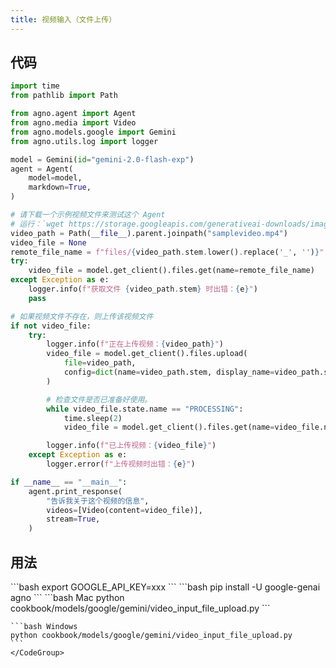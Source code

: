 ```yaml
---
title: 视频输入（文件上传）
---
```


## 代码

```python cookbook/models/google/gemini/video_input_file_upload.py
import time
from pathlib import Path

from agno.agent import Agent
from agno.media import Video
from agno.models.google import Gemini
from agno.utils.log import logger

model = Gemini(id="gemini-2.0-flash-exp")
agent = Agent(
    model=model,
    markdown=True,
)

# 请下载一个示例视频文件来测试这个 Agent
# 运行：`wget https://storage.googleapis.com/generativeai-downloads/images/GreatRedSpot.mp4` 来下载示例视频
video_path = Path(__file__).parent.joinpath("samplevideo.mp4")
video_file = None
remote_file_name = f"files/{video_path.stem.lower().replace('_', '')}"
try:
    video_file = model.get_client().files.get(name=remote_file_name)
except Exception as e:
    logger.info(f"获取文件 {video_path.stem} 时出错：{e}")
    pass

# 如果视频文件不存在，则上传该视频文件
if not video_file:
    try:
        logger.info(f"正在上传视频：{video_path}")
        video_file = model.get_client().files.upload(
            file=video_path,
            config=dict(name=video_path.stem, display_name=video_path.stem),
        )

        # 检查文件是否已准备好使用。
        while video_file.state.name == "PROCESSING":
            time.sleep(2)
            video_file = model.get_client().files.get(name=video_file.name)

        logger.info(f"已上传视频：{video_file}")
    except Exception as e:
        logger.error(f"上传视频时出错：{e}")

if __name__ == "__main__":
    agent.print_response(
        "告诉我关于这个视频的信息",
        videos=[Video(content=video_file)],
        stream=True,
    )
```

## 用法

<Steps>
  <Snippet file="create-venv-step.mdx" />

  <Step title="设置你的 API 密钥">
    ```bash
    export GOOGLE_API_KEY=xxx
    ```
  </Step>

  <Step title="安装库">
    ```bash
    pip install -U google-genai agno
    ```
  </Step>

  <Step title="运行 Agent">
    <CodeGroup>
    ```bash Mac
    python cookbook/models/google/gemini/video_input_file_upload.py
    ```

    ```bash Windows
    python cookbook/models/google/gemini/video_input_file_upload.py
    ```
    </CodeGroup>
  </Step>
</Steps>